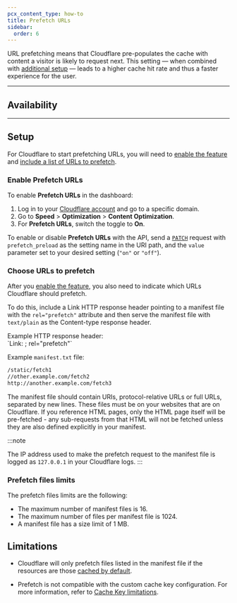 ```yaml
---
pcx_content_type: how-to
title: Prefetch URLs
sidebar:
  order: 6
---
```



URL prefetching means that Cloudflare pre-populates the cache with content a visitor is likely to request next. This setting — when combined with [additional setup](#setup) — leads to a higher cache hit rate and thus a faster experience for the user.

---

## Availability

<FeatureTable id="speed.prefetch_urls" />

---

## Setup

For Cloudflare to start prefetching URLs, you will need to [enable the feature](#enable-prefetch-urls) and [include a list of URLs to prefetch](#choose-urls-to-prefetch).

### Enable Prefetch URLs

<Tabs syncKey="dashPlusAPI"> <TabItem label="Dashboard">

To enable **Prefetch URLs** in the dashboard:

1. Log in to your [Cloudflare account](https://dash.cloudflare.com) and go to a specific domain.
2. Go to **Speed** > **Optimization** > **Content Optimization**.
3. For **Prefetch URLs**, switch the toggle to **On**.

</TabItem> <TabItem label="API">

To enable or disable **Prefetch URLs** with the API, send a [`PATCH`](/api/operations/zone-settings-edit-single-setting) request with `prefetch_preload` as the setting name in the URI path, and the `value` parameter set to your desired setting (`"on"` or `"off"`).

</TabItem> </Tabs>

### Choose URLs to prefetch

After you [enable the feature](#enable-prefetch-urls), you also need to indicate which URLs Cloudflare should prefetch.

To do this, include a Link HTTP response header pointing to a manifest file with the `rel="prefetch"` attribute and then serve the manifest file with `text/plain` as the Content-type response header.

<Example>
Example HTTP response header:<br/>
`Link: <http://www.example.com/manifest.txt>; rel="prefetch"`

Example `manifest.txt` file:

```txt
/static/fetch1
//other.example.com/fetch2
http://another.example.com/fetch3
```

</Example>

The manifest file should contain URIs, protocol-relative URLs or full URLs, separated by new lines. These files must be on your websites that are on Cloudflare. If you reference HTML pages, only the HTML page itself will be pre-fetched - any sub-requests from that HTML will not be fetched unless they are also defined explicitly in your manifest.

:::note

The IP address used to make the prefetch request to the manifest file is logged as `127.0.0.1` in your Cloudflare logs.
:::

### Prefetch files limits

The prefetch files limits are the following:

- The maximum number of manifest files is 16.
- The maximum number of files per manifest file is 1024.
- A manifest file has a size limit of 1 MB.

## Limitations

- Cloudflare will only prefetch files listed in the manifest file if the resources are those [cached by default](/cache/concepts/default-cache-behavior/#default-cached-file-extensions).

- Prefetch is not compatible with the custom cache key configuration. For more information, refer to [Cache Key limitations](/cache/how-to/cache-keys/#limitations).
